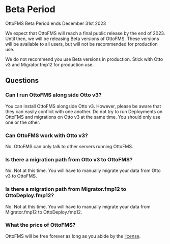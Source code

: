 
# Beta Period

<Callout type="info">OttoFMS Beta Period ends December 31st 2023</Callout>

We expect that OttoFMS will reach a final public release by the end of 2023. Until then, we will be releasing Beta versions of OttoFMS. These versions will be available to all users, but will not be recommended for production use.

<Callout type="warning">
  We do not recommend you use Beta versions in production. Stick with Otto v3
  and Migrator.fmp12 for production use.
</Callout>

## Questions

### Can I run OttoFMS along side Otto v3?

You can install OttoFMS alongside Otto v3. However, please be aware that they can easily conflict with one another. Do not try to run Deployments on OttoFMS and migrations on Otto v3 at the same time. You should only use one or the other.

### Can OttoFMS work with Otto v3?

No. OttoFMS can only talk to other servers running OttoFMS.

### Is there a migration path from Otto v3 to OttoFMS?

No. Not at this time. You will have to manually migrate your data from Otto v3 to OttoFMS.

### Is there a migration path from Migrator.fmp12 to OttoDeploy.fmp12?

No. Not at this time. You will have to manually migrate your data from Migrator.fmp12 to OttoDeploy.fmp12.

### What the price of OttoFMS?

OttoFMS will be free forever as long as you abide by the [license](/license).
